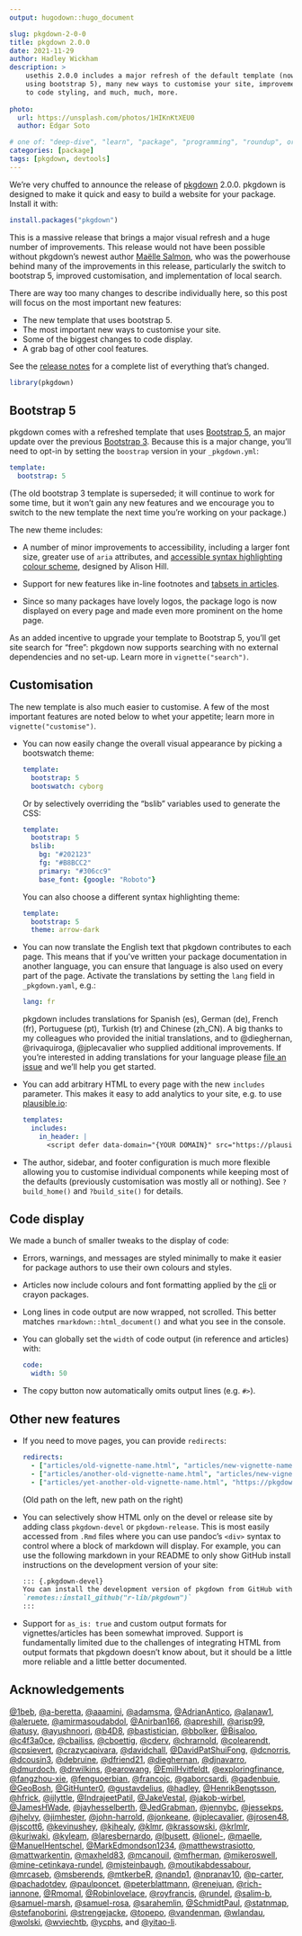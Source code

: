 ```yaml
---
output: hugodown::hugo_document

slug: pkgdown-2-0-0
title: pkgdown 2.0.0
date: 2021-11-29
author: Hadley Wickham
description: >
    usethis 2.0.0 includes a major refresh of the default template (now 
    using bootstrap 5), many new ways to customise your site, improvements
    to code styling, and much, much, more.
    
photo:
  url: https://unsplash.com/photos/1HIKnKtXEU0
  author: Edgar Soto

# one of: "deep-dive", "learn", "package", "programming", "roundup", or "other"
categories: [package] 
tags: [pkgdown, devtools]
---
```


```{=html}
<!--
TODO:
* [x] Look over / edit the post's title in the yaml
* [x] Edit (or delete) the description; note this appears in the Twitter card
* [x] Pick category and tags (see existing with `hugodown::tidy_show_meta()`)
* [x] Find photo & update yaml metadata
* [x] Create `thumbnail-sq.jpg`; height and width should be equal
* [x] Create `thumbnail-wd.jpg`; width should be >5x height
* [x] `hugodown::use_tidy_thumbnails()`
* [x] Add intro sentence, e.g. the standard tagline for the package
* [x] `usethis::use_tidy_thanks()`
-->
```
We're very chuffed to announce the release of [pkgdown](https://pkgdown.r-lib.org) 2.0.0.
pkgdown is designed to make it quick and easy to build a website for your package.
Install it with:

```r
install.packages("pkgdown")
```

This is a massive release that brings a major visual refresh and a huge number of improvements.
This release would not have been possible without pkgdown's newest author [Maëlle Salmon](https://masalmon.eu), who was the powerhouse behind many of the improvements in this release, particularly the switch to bootstrap 5, improved customisation, and implementation of local search.

There are way too many changes to describe individually here, so this post will focus on the most important new features:

-   The new template that uses bootstrap 5.
-   The most important new ways to customise your site.
-   Some of the biggest changes to code display.
-   A grab bag of other cool features.

See the [release notes](https://github.com/r-lib/pkgdown/blob/main/NEWS.md) for a complete list of everything that's changed.

```r
library(pkgdown)
```

## Bootstrap 5

pkgdown comes with a refreshed template that uses [Bootstrap 5](https://getbootstrap.com/docs/5.1/getting-started/introduction/), an major update over the previous [Bootstrap 3](https://getbootstrap.com/docs/3.4/).
Because this is a major change, you'll need to opt-in by setting the `boostrap` version in your `_pkgdown.yml`:

``` yaml
template:
  bootstrap: 5
```

(The old bootstrap 3 template is superseded; it will continue to work for some time, but it won't gain any new features and we encourage you to switch to the new template the next time you're working on your package.)

The new theme includes:

-   A number of minor improvements to accessibility, including a larger font size, greater use of `aria` attributes, and [accessible syntax highlighting colour scheme](https://apreshill.github.io/rmda11y/arrow.html), designed by Alison Hill.

-   Support for new features like in-line footnotes and [tabsets in articles](https://bookdown.org/yihui/rmarkdown-cookbook/html-tabs.html).

-   Since so many packages have lovely logos, the package logo is now displayed on every page and made even more prominent on the home page.

As an added incentive to upgrade your template to Bootstrap 5, you'll get site search for "free": pkgdown now supports searching with no external dependencies and no set-up.
Learn more in `vignette("search")`.

## Customisation

The new template is also much easier to customise.
A few of the most important features are noted below to whet your appetite; learn more in `vignette("customise")`.

-   You can now easily change the overall visual appearance by picking a bootswatch theme:

    ``` yaml
    template:
      bootstrap: 5
      bootswatch: cyborg
    ```

    Or by selectively overriding the "bslib" variables used to generate the CSS:

    ``` yaml
    template:
      bootstrap: 5
      bslib:
        bg: "#202123"
        fg: "#B8BCC2"
        primary: "#306cc9"
        base_font: {google: "Roboto"}
    ```

    You can also choose a different syntax highlighting theme:

    ``` yaml
    template:
      bootstrap: 5
      theme: arrow-dark
    ```

-   You can now translate the English text that pkgdown contributes to each page.
    This means that if you've written your package documentation in another language, you can ensure that language is also used on every part of the page.
    Activate the translations by setting the `lang` field in `_pkgdown.yaml`, e.g.:

    ``` yaml
    lang: fr
    ```

    pkgdown includes translations for Spanish (es), German (de), French (fr), Portuguese (pt), Turkish (tr) and Chinese (zh_CN).
    A big thanks to my colleagues who provided the initial translations, and to @dieghernan, @rivaquiroga, @jplecavalier who supplied additional improvements.
    If you're interested in adding translations for your language please [file an issue](https://github.com/r-lib/pkgdown/issues) and we'll help you get started.

-   You can add arbitrary HTML to every page with the new `includes` parameter.
    This makes it easy to add analytics to your site, e.g. to use [plausible.io](https://plausible.io):

    ``` yaml
    templates:
      includes:
        in_header: |
          <script defer data-domain="{YOUR DOMAIN}" src="https://plausible.io/js/plausible.js"></script>
    ```

-   The author, sidebar, and footer configuration is much more flexible allowing you to customise individual components while keeping most of the defaults (previously customisation was mostly all or nothing).
    See `?build_home()` and `?build_site()` for details.

## Code display

We made a bunch of smaller tweaks to the display of code:

-   Errors, warnings, and messages are styled minimally to make it easier for package authors to use their own colours and styles.

-   Articles now include colours and font formatting applied by the [cli](https://cli.r-lib.org) or crayon packages.

-   Long lines in code output are now wrapped, not scrolled.
    This better matches `rmarkdown::html_document()` and what you see in the console.

-   You can globally set the `width` of code output (in reference and articles) with:

    ``` yaml
    code:
      width: 50
    ```

-   The copy button now automatically omits output lines (e.g. `#>`).

## Other new features

-   If you need to move pages, you can provide `redirects`:

    ``` yaml
    redirects:
      - ["articles/old-vignette-name.html", "articles/new-vignette-name.html"]
      - ["articles/another-old-vignette-name.html", "articles/new-vignette-name.html"]
      - ["articles/yet-another-old-vignette-name.html", "https://pkgdown.r-lib.org/dev"]
    ```

    (Old path on the left, new path on the right)

-   You can selectively show HTML only on the devel or release site by adding class `pkgdown-devel` or `pkgdown-release`.
    This is most easily accessed from `.Rmd` files where you can use pandoc's `<div>` syntax to control where a block of markdown will display.
    For example, you can use the following markdown in your README to only show GitHub install instructions on the development version of your site:

    ``` md
    ::: {.pkgdown-devel}
    You can install the development version of pkgdown from GitHub with:
    `remotes::install_github("r-lib/pkgdown")`
    :::
    ```

-   Support for `as_is: true` and custom output formats for vignettes/articles has been somewhat improved.
    Support is fundamentally limited due to the challenges of integrating HTML from output formats that pkgdown doesn't know about, but it should be a little more reliable and a little better documented.

## Acknowledgements

[\@1beb](https://github.com/1beb), [\@a-beretta](https://github.com/a-beretta), [\@aaamini](https://github.com/aaamini), [\@adamsma](https://github.com/adamsma), [\@AdrianAntico](https://github.com/AdrianAntico), [\@alanaw1](https://github.com/alanaw1), [\@aleruete](https://github.com/aleruete), [\@amirmasoudabdol](https://github.com/amirmasoudabdol), [\@Anirban166](https://github.com/Anirban166), [\@apreshill](https://github.com/apreshill), [\@arisp99](https://github.com/arisp99), [\@atusy](https://github.com/atusy), [\@ayushnoori](https://github.com/ayushnoori), [\@b4D8](https://github.com/b4D8), [\@bastistician](https://github.com/bastistician), [\@bbolker](https://github.com/bbolker), [\@Bisaloo](https://github.com/Bisaloo), [\@c4f3a0ce](https://github.com/c4f3a0ce), [\@cbailiss](https://github.com/cbailiss), [\@cboettig](https://github.com/cboettig), [\@cderv](https://github.com/cderv), [\@chrarnold](https://github.com/chrarnold), [\@colearendt](https://github.com/colearendt), [\@cpsievert](https://github.com/cpsievert), [\@crazycapivara](https://github.com/crazycapivara), [\@davidchall](https://github.com/davidchall), [\@DavidPatShuiFong](https://github.com/DavidPatShuiFong), [\@dcnorris](https://github.com/dcnorris), [\@dcousin3](https://github.com/dcousin3), [\@debruine](https://github.com/debruine), [\@dfriend21](https://github.com/dfriend21), [\@dieghernan](https://github.com/dieghernan), [\@djnavarro](https://github.com/djnavarro), [\@dmurdoch](https://github.com/dmurdoch), [\@drwilkins](https://github.com/drwilkins), [\@earowang](https://github.com/earowang), [\@EmilHvitfeldt](https://github.com/EmilHvitfeldt), [\@exploringfinance](https://github.com/exploringfinance), [\@fangzhou-xie](https://github.com/fangzhou-xie), [\@fenguoerbian](https://github.com/fenguoerbian), [\@francojc](https://github.com/francojc), [\@gaborcsardi](https://github.com/gaborcsardi), [\@gadenbuie](https://github.com/gadenbuie), [\@GeoBosh](https://github.com/GeoBosh), [\@GitHunter0](https://github.com/GitHunter0), [\@gustavdelius](https://github.com/gustavdelius), [\@hadley](https://github.com/hadley), [\@HenrikBengtsson](https://github.com/HenrikBengtsson), [\@hfrick](https://github.com/hfrick), [\@ijlyttle](https://github.com/ijlyttle), [\@IndrajeetPatil](https://github.com/IndrajeetPatil), [\@JakeVestal](https://github.com/JakeVestal), [\@jakob-wirbel](https://github.com/jakob-wirbel), [\@JamesHWade](https://github.com/JamesHWade), [\@jayhesselberth](https://github.com/jayhesselberth), [\@JedGrabman](https://github.com/JedGrabman), [\@jennybc](https://github.com/jennybc), [\@jessekps](https://github.com/jessekps), [\@jhelvy](https://github.com/jhelvy), [\@jimhester](https://github.com/jimhester), [\@john-harrold](https://github.com/john-harrold), [\@jonkeane](https://github.com/jonkeane), [\@jplecavalier](https://github.com/jplecavalier), [\@jrosen48](https://github.com/jrosen48), [\@jscott6](https://github.com/jscott6), [\@kevinushey](https://github.com/kevinushey), [\@kjhealy](https://github.com/kjhealy), [\@klmr](https://github.com/klmr), [\@krassowski](https://github.com/krassowski), [\@krlmlr](https://github.com/krlmlr), [\@kuriwaki](https://github.com/kuriwaki), [\@kyleam](https://github.com/kyleam), [\@laresbernardo](https://github.com/laresbernardo), [\@lbusett](https://github.com/lbusett), [\@lionel-](https://github.com/lionel-), [\@maelle](https://github.com/maelle), [\@ManuelHentschel](https://github.com/ManuelHentschel), [\@MarkEdmondson1234](https://github.com/MarkEdmondson1234), [\@matthewstrasiotto](https://github.com/matthewstrasiotto), [\@mattwarkentin](https://github.com/mattwarkentin), [\@maxheld83](https://github.com/maxheld83), [\@mcanouil](https://github.com/mcanouil), [\@mfherman](https://github.com/mfherman), [\@mikeroswell](https://github.com/mikeroswell), [\@mine-cetinkaya-rundel](https://github.com/mine-cetinkaya-rundel), [\@mjsteinbaugh](https://github.com/mjsteinbaugh), [\@moutikabdessabour](https://github.com/moutikabdessabour), [\@mrcaseb](https://github.com/mrcaseb), [\@msberends](https://github.com/msberends), [\@mtkerbeR](https://github.com/mtkerbeR), [\@nandp1](https://github.com/nandp1), [\@npranav10](https://github.com/npranav10), [\@p-carter](https://github.com/p-carter), [\@pachadotdev](https://github.com/pachadotdev), [\@paulponcet](https://github.com/paulponcet), [\@peterblattmann](https://github.com/peterblattmann), [\@renejuan](https://github.com/renejuan), [\@rich-iannone](https://github.com/rich-iannone), [\@Rmomal](https://github.com/Rmomal), [\@Robinlovelace](https://github.com/Robinlovelace), [\@royfrancis](https://github.com/royfrancis), [\@rundel](https://github.com/rundel), [\@salim-b](https://github.com/salim-b), [\@samuel-marsh](https://github.com/samuel-marsh), [\@samuel-rosa](https://github.com/samuel-rosa), [\@sarahemlin](https://github.com/sarahemlin), [\@SchmidtPaul](https://github.com/SchmidtPaul), [\@statnmap](https://github.com/statnmap), [\@stefanoborini](https://github.com/stefanoborini), [\@strengejacke](https://github.com/strengejacke), [\@topepo](https://github.com/topepo), [\@vandenman](https://github.com/vandenman), [\@wlandau](https://github.com/wlandau), [\@wolski](https://github.com/wolski), [\@wviechtb](https://github.com/wviechtb), [\@ycphs](https://github.com/ycphs), and [\@yitao-li](https://github.com/yitao-li).

